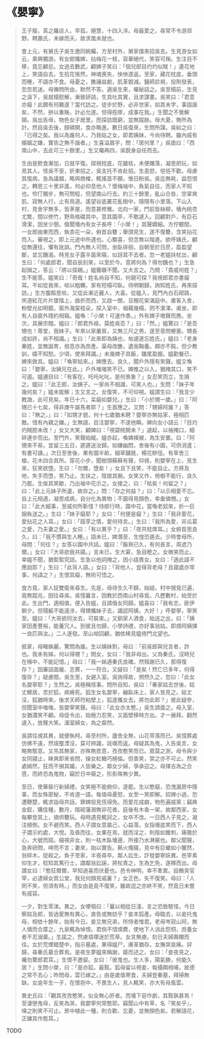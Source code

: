 # 《嬰寧》

> 王子服，莒之羅店人，早孤，絕慧，十四入泮。母最愛之，尋常不令游郊野。聘蕭氏，未嫁而夭，故求凰未就也。
>
> 會上元，有舅氏子吳生邀同眺矚，方至村外，舅家僕來招吳去。生見游女如云，乘興獨游。有女郎攜婢，拈梅花一枝，容華絕代，笑容可掬。生注目不移，竟忘顧忌。女過去數武，顧婢子笑曰：「個兒郎目灼灼似賊！」遺花地上，笑語自去。生拾花悵然，神魂喪失，怏怏遂返。至家，藏花枕底，垂頭而睡，不語亦不食。母憂之，醮禳益劇，肌革銳減。醫師診視，投劑發表，忽忽若迷。母撫問所由，默然不答。適吳生來，囑秘詰之。吳至榻前，生見之淚下，吳就榻慰解，漸致研詰，生具吐其實，且求謀畫。吳笑曰：「君意亦癡！此願有何難遂？當代訪之。徒步於野，必非世家，如其未字，事固諧矣，不然，拚以重賂，計必允遂。但得痊瘳，成事在我。」生聞之不覺解頤。吳出告母，物色女子居里。而探訪既窮，並無蹤跡。母大憂，無所為計。然自吳去後，顏頓開，食亦略進。數日吳復來，生問所謀。吳紿之曰：「已得之矣。我以為誰何人，乃我姑之女，即君姨妹，今尚待聘。雖內戚有婚姻之嫌，實告之無不諧者。」生喜溢眉宇，問：「居何里？」吳詭曰：「西南山中，去此可三十餘里。」生又囑再四，吳銳身自任而去。
>
> 生由是飲食漸加，日就平復。探視枕底，花雖枯，未便雕落，凝思把玩，如見其人。怪吳不至，折柬招之，吳支托不肯赴招。生恚怒，悒悒不歡。母慮其復病，急為議姻，略與商榷，輒搖首不願，惟日盼吳。吳迄無耗，益怨恨之。轉思三十里非遙，何必仰息他人？懷梅袖中，負氣自往，而家人不知也。伶仃獨步，無可問程，但望南山行去。約三十餘里，亂山合沓，空翠爽肌、寂無人行，止有鳥道。遙望谷底叢花亂樹中，隱隱有小里落。下山入村，見舍宇無多，皆茅屋，而意甚修雅。北向一家，門前皆絲柳，墻內桃杏尤繁，間以修竹，野鳥格磔其中。意其園亭，不敢遽入。回顧對戶，有巨石滑潔，因坐少憩。俄聞墻內有女子長呼：「小榮！」其聲嬌細。方佇聽間，一女郎由東而西，執杏花一朵，俯首自簪；舉頭見生，遂不復簪，含笑拈花而入。審視之，即上元途中所遇也。心驟喜，但念無以階進。欲呼姨氏，顧從無還往，懼有訛誤。門內無人可問，坐臥徘徊，自朝至於日昃，盈盈望斷，並忘饑渴。時見女子露半面來窺，似訝其不去者。忽一老媼扶杖出，顧生曰：「何處郎君，聞自辰刻來，以至於今。意將何為？得勿饑也？」生急起揖之，答云：「將以探親。」媼聾聵不聞。又大言之。乃問：「貴戚何姓？」生不能答。媼笑曰：「奇哉！姓名尚自不知，何親可探？我視郎君亦書癡耳。不如從我來，啖以粗糲，家有短榻可臥。待明朝歸，詢知姓氏，再來探訪。」生方腹餒思啖，又從此漸近麗人，大喜。從媼入，見門內白石砌路，夾道紅花片片墜階上，曲折而西，又啟一關，豆棚花架滿庭中。肅客入舍，粉壁光如明鏡，窗外海棠枝朵，探入室中，裀藉幾榻，罔不潔澤。甫坐，即有人自窗外隱約相窺。媼喚：「小榮！可速作黍。」外有婢子嗷聲而應。坐次，具展宗閥。媼曰：「郎君外祖，莫姓吳否？」曰：「然。」媼驚曰：「是吾甥也！尊堂，我妹子。年來以家屢貧，又無三尺之男，遂至音問梗塞。甥長成如許，尚不相識。」生曰：「此來即為姨也，匆遽遂忘姓氏。」媼曰：「老身秦姓，並無誕育，弱息亦為庶產。渠母改醮，遺我鞠養。頗亦不鈍，但少教訓，嬉不知愁。少頃，使來拜識。」未幾婢子具飯，雛尾盈握。媼勸餐已，婢來斂具。媼曰：「喚寧姑來。」婢應去。良久，聞戶外隱有笑聲。媼又喚曰：「嬰寧，汝姨兄在此。」戶外嗤嗤笑不已。婢推之以入，猶掩其口，笑不可遏。媼逋目曰：「有客在，吒吒叱叱，是何景象？」女忍笑而立，生揖之。媼曰：「此王郎，汝姨子。一家尚不相識，可笑人也。」生問：「妹子年幾何矣？」媼未能解；生又言之。女復笑，不可仰視。媼謂生曰：「我言少教誨，此可見矣。年已十六，呆癡如嬰兒。」生曰：「小於甥一歲。」曰：「阿甥已十七矣，得非庚午屬馬者耶？」生首應之。又問：「甥婦阿誰？」答曰：「無之。」曰：「如甥才貌，何十七歲猶未聘？嬰寧亦無姑家，極相匹敵。惜有內親之嫌。」生無語，目注嬰寧，不遑他瞬。婢向女小語云：「目灼灼賊腔未改！」女又大笑，顧婢曰：「視碧桃開未？」遽起，以袖掩口，細碎連步而出。至門外，笑聲始縱。媼亦起，喚婢襆被，為生安置。曰：「阿甥來不易，宜留三五日，遲遲送汝歸。如嫌幽悶，舍後有小園，可供消遣；有書可讀。」次日至舍後，果有園半畝，細草鋪氈，楊花糝徑。有草舍三楹，花木四合其所。穿花小步，聞樹頭蘇蘇有聲，仰視，則嬰寧在上，見生來，狂笑欲墮。生曰：「勿爾，墮矣！」女且下且笑，不能自止。方將及地，失手而墮，笑乃止。生扶之，陰捘其腕。女笑又作，倚樹不能行，良久乃罷。生俟其笑歇，乃出袖中花示之。女接之，曰：「枯矣！何留之？」曰：「此上元妹子所遺，故存之。」問：「存之何益？」曰：「以示相愛不忘。自上元相遇，凝思成病，自分化為異物；不圖得見顏色，幸垂憐憫。」女曰：「此大細事，至戚何所靳惜？待郎行時，園中花，當喚老奴來，折一巨捆負送之。」生曰：「妹子癡耶？」女曰：「何便是癡？」生曰：「我非愛花，愛拈花之人耳。」女曰：「葭莩之情，愛何待言。」生曰：「我所為愛，非瓜葛之愛，乃夫妻之愛。」女曰：「有以異乎？」曰：「夜共枕席耳。」女俯首思良久，曰：「我不慣與生人睡。」語未已，婢潛至，生惶恐遁去。少時會母所，母問：「何往？」女答以園中共話。媼曰：「飯熟已久，有何長言，周遮乃爾。」女曰：「大哥欲我共寢。」言未已，生大窘，急目瞪之。女微笑而止。幸媼不聞，猶絮絮究詰。生急以他詞掩之，因小語責女。女曰：「適此語不應說耶？」生曰：「此背人語。」女曰：「背他人，豈得背老母？且寢處亦常事，何諱之？」生恨其癡，無術可悟之。
>
> 食方竟，家人捉雙衛來尋生。先是，母待生久不歸，始疑。村中搜覓已遍，竟無蹤兆，因往尋吳。吳憶曩言，因教於西南山村尋覓。凡歷數村，始至於此。生出門，適相值，便入告媼，且請偕女同歸。媼喜曰：「我有志，匪伊朝夕。但殘軀不能遠涉，得甥攜妹子去，識認阿姨，大好！」呼嬰寧，寧笑至。媼曰：「大哥欲同汝去，可裝束。」又餉家人酒食，始送之出，曰：「姨家田產豐裕，能養冗人。到彼且勿歸，小學詩禮，亦好事翁姑。即煩阿姨擇一良匹與汝。」二人遂發。至山坳回顧，猶依稀見媼倚門北望也。
>
> 抵家，母睹姝麗，驚問為誰。生以姨妹對。母曰：「前吳郎與兒言者，詐也。我未有姊，何以得甥？」問女，女曰：「我非母出。父為秦氏，沒時兒在褓中，不能記憶。」母曰：「我一姊適秦氏良確。然殂謝已久，那得復存？」因審詰面龐、志贅，一一符合。又疑曰：「是矣！然亡已多年，何得復存？」疑慮間，吳生至，女避入室。吳詢得故，惘然久之，忽曰：「此女名嬰寧耶？」生然之。吳極稱怪事。問所自知，吳曰：「秦家姑去世後，姑丈鰥居，祟於狐，病瘠死。狐生女名嬰寧，繃臥床上，家人皆見之。姑丈沒，狐猶時來。後求天師符粘壁上，狐遂攜女去。將勿此耶？」彼此疑參，但聞室中嗤嗤，皆嬰寧笑聲。母曰：「此女亦太憨。」吳生請面之。母入室，女猶濃笑不顧。母促令出，始極力忍笑，又面壁移時方出。才一展拜。翻然遽入，放聲大笑。滿室婦女，為之粲然。
>
> 吳請往覘其異，就便執柯。尋至村所，廬舍全無，山花零落而已。吳憶葬處仿佛不遠，然墳壟湮沒，莫可辨識，詫嘆而返。母疑其為鬼，入告吳言，女略無駭意。又吊其無家，亦殊無悲意，孜孜憨笑而已。眾莫之測，母令與少女同寢止，昧爽即來省問，操女紅糖巧絕倫。但善笑，禁之亦不可止。然笑處嫣然，狂而不損其媚，人皆樂之。鄰女少婦，爭承迎之。母擇吉為之合巹，而終恐為鬼物，竊於日中窺之，形影殊無少異。
>
> 至日，使華裝行新婦禮，女笑極不能俯仰，遂罷。生以憨癡，恐洩漏房中隱事，而女殊密秘，不肯道一語。每值母憂怒，女至一笑即解。奴婢小過，恐遭鞭楚，輒求詣母共話，罪婢投見恆得免。而愛花成癖，物色遍戚黨；竊典金釵，購佳種，數月，階砌藩溷無非花者。庭後有木香一架，故鄰西家，女每攀登其上，摘供簪玩。母時遇見輒訶之，女卒不改。一日西人子見之，凝注傾倒。女不避而笑。西人子謂女意屬己，心益蕩。女指墻底笑而下，西人子謂示約處，大悅。及昏而往，女果在焉，就而淫之，則陰如錐刺，痛徹於心，大號而踣。細視非女，則一枯木臥墻邊，所接乃水淋竅也。鄰父聞聲，急奔研問，呻而不言；妻來，始以實告。爇火燭窺，見中有巨蠍如小蟹然，翁碎木，捉殺之。負子至家，半夜尋卒。鄰人訟生，訐發嬰寧妖異。邑宰素仰生才，稔知其篤行士，謂鄰翁訟誣，將杖責之，生為乞免，遂釋而出。母謂女曰：「憨狂爾爾，早知過喜而伏憂也。邑令神明，幸不牽累。設鶻突官宰，必逮婦女質公堂，我兒何顏見戚裏？」女正色，矢不復笑。母曰：「人罔不笑，但須有時。」而女由是竟不復笑，雖故逗之亦終不笑，然竟日未嘗有戚容。
>
> 一夕，對生零涕。異之。女哽咽曰：「曩以相從日淺，言之恐致駭怪。今日察姑及郎，皆過愛無有異心，直告或無妨乎？妾本狐產。母臨去，以妾托鬼母，相依十餘年，始有今日。妾又無兄弟，所恃者惟君。老母岑寂山阿，無人憐而合厝之，九泉輒為悼恨。君倘不惜煩費，使地下人消此怨恫，庶養女者不忍溺棄。」生諾之，然慮墳塚迷於荒草。女言無慮。刻日夫婦輿櫬而往。女於荒煙錯楚中，指示墓處，果得媼尸，膚革猶存。女撫哭哀痛。舁歸，尋秦氏墓合葬焉。是夜生夢媼來稱謝，寤而述之。女曰：「妾夜見之，囑勿驚郎君耳。」生恨不邀留。女曰：「彼鬼也。生人多，陽氣勝，何能久居？」生問小榮，曰：「是亦狐，最黠。狐母留以視妾，每攝餌相哺，故德之常不去心；昨問母，雲已嫁之。」由是歲值寒食，夫婦登秦墓，拜掃無缺。女逾年生一子，在懷抱中，不畏生人，見人輒笑，亦大有母風雲。
>
> 異史氏曰：「觀其孜孜憨笑，似全無心肝者。而墻下惡作劇，其黠孰甚焉！至淒戀鬼母，反笑為哭，我嬰寧何常憨耶。竊聞山中有草，名『笑矣乎』，嗅之則笑不可止。房中植此一種，則合歡、忘憂，並無顏色矣。若解語花，正嫌其作態耳。」

TODO
